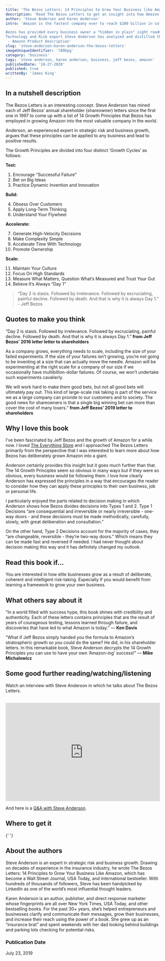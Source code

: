 ```yaml
---
title: 'The Bezos Letters: 14 Principles to Grow Your Business like Amazon'
description: 'Read The Bezos Letters to get an insight into how Amazon grew to become the most valuable company in the world, and how you can apply the same approach to you own life and business.'
author: 'Steve Anderson and Karen Anderson'
intro: 'Amazon is the fastest company ever to reach $100 billion in sales and they didn’t reach that landmark by staying in their comfort zone. Risk taking is the key that unlocked the door to growth at Amazon, but those risks were (and are) intentional, calculated, and strategic.

Bezos has provided every business owner a "hidden in plain" sight roadmap for how he grew Amazon through his Letter to Shareholders (or as he named them, share owners) that he has written annually for the past 20 years.
Technology and Risk expert Steve Anderson has analyzed and distilled these letters to reveal the key 14 Growth Principles that unlock the lessons, mindset, and steps Bezos has used to make Amazon the massive success it is today.
 - Amazon Product Description'
slug: 'steve-anderson-karen-anderson-the-bezos-letters'
imageUniqueIdentifier: 'l80bpg'
category: 'business'
tags: 'steve anderson, karen anderson, business, jeff bezos, amazon'
publishedDate: '10-27-2020'
published: true
writtenBy: 'James King'
---
```


## In a nutshell description

The Bezos Letters is an interesting concept. Steve Anderson has mined each of
Jeff Bezos’ annual shareholder (shareowner) letters since the first one in 1997
to come up with a list of 14 Growth Principles that Bezos has employed in
growing Amazon into the most valuable company in the world.

Anderson, an experienced expert in strategic risk and business growth, argues
that these principles can be applied to any business and lead to positive
results.

The Growth Principles are divided into four distinct ‘Growth Cycles’ as follows:

**Test:**

1. Encourage “Successful Failure”
2. Bet on Big Ideas
3. Practice Dynamic Invention and Innovation

**Build:**

4. Obsess Over Customers
5. Apply Long-Term Thinking
6. Understand Your Flywheel

**Accelerate:**

7. Generate High-Velocity Decisions
8. Make Complexity Simple
9. Accelerate Time WIth Technology
10. Promote Ownership

**Scale:**

11. Maintain Your Culture
12. Focus On High Standards
13. Measure What Matters, Question What’s Measured and Trust Your Gut
14. Believe It’s Always “Day 1”

> “Day 2 is stasis. Followed by irrelevance. Followed by excruciating, painful
> decline. Followed by death. And that is why it is always Day 1.” - Jeff Bezos

## Quotes to make you think

“Day 2 is stasis. Followed by irrelevance. Followed by excruciating, painful
decline. Followed by death. And that is why it is always Day 1.” **from Jeff
Bezos’ 2016 letter letter to shareholders**

As a company grows, everything needs to scale, including the size of your failed
experiments. If the size of your failures isn’t growing, you’re not going to be
inventing at a size that can actually move the needle. Amazon will be
experimenting at the right scale for a company of our size if we occasionally
have multibillion-dollar failures. Of course, we won’t undertake such
experiments cavalierly.

We will work hard to make them good bets, but not all good bets will ultimately
pay out. This kind of large-scale risk taking is part of the service we as a
large company can provide to our customers and to society. The good news for
shareowners is that a single big winning bet can more than cover the cost of
many losers.” **from Jeff Bezos’ 2019 letter to shareholders**

## Why I love this book

I’ve been fascinated by Jeff Bezos and the growth of Amazon for a while now. I
loved
[The Everything Store](https://www.amazon.com/Everything-Store-Jeff-Bezos-Amazon/dp/0316219282/ref=as_li_ss_tl?crid=2CFNRE9TFFAOB&dchild=1&keywords=the+everything+store&qid=1603797245&sprefix=the+everything+s,aps,249&sr=8-1&linkCode=ll1&tag=paperbacktrav-20&linkId=bd740d714b5004c557a4d1830bbf05ca&language=en_US)
and I approached The Bezos Letters primarily from the perspective that I was
interested to learn more about how Bezos has deliberately grown Amazon into a
giant.

Anderson certainly provides this insight but it goes much further than that. The
14 Growth Principles seem so obvious in many ways but if they were so obvious,
every business would be following them. I love how clearly Anderson has
expressed the principles in a way that encourages the reader to consider how
they can apply these principles to their own business, job or personal life.

I particularly enjoyed the parts related to decision making in which Anderson
shows how Bezos divides decisions into Types 1 and 2. Type 1 Decisions “are
consequential and irreversible or nearly irreversible - one-way doors - and
these decisions must be made methodically, carefully, slowly, with great
deliberation and consultation.”

On the other hand, Type 2 Decisions account for the majority of cases, they “are
changeable, reversible - they’re two-way doors.” Which means they can be made
fast and reversed if needed. I had never thought about decision making this way
and it has definitely changed my outlook.

## Read this book if…

You are interested in how elite businesses grow as a result of deliberate,
coherent and intelligent risk-taking. Especially if you would benefit from
learning a framework to grow your own business.

## What others say about it

"In a world filled with success hype, this book shines with credibility and
authenticity. Each of these letters contains principles that are the result of
years of courageous testing, lessons learned through failure, and discoveries
that have led to what Amazon is today.” — **Ken Davis**

"What if Jeff Bezos simply handed you the formula to Amazon’s stratospheric
growth so you could do the same? He did, in his shareholder letters. In this
remarkable book, Steve Anderson decrypts the 14 Growth Principles you can use to
have your own ‘Amazon-ing’ success!" — **Mike Michalowicz**

## Some good further reading/watching/listening

Watch an interview with Steve Anderson in which he talks about The Bezos
Letters.

<br />
<iframe
  width="100%"
  height="320px"
  src="https://www.youtube.com/embed/Sn_Z1IG8_zk"
  frameBorder="0"
  allow="accelerometer; autoplay; encrypted-media; gyroscope; picture-in-picture"
  allowFullScreen
></iframe>

And here is a
[Q&A with Steve Anderson](https://www.chisel.ai/blog/interview-with-steve-anderson).

## Where to get it

<AmazonCta
  bookSummary
  link="https://www.amazon.com/Bezos-Letters-Principles-Business-Amazon/dp/1642793329/ref=as_li_ss_tl?dchild=1&keywords=the+bezos+letter&qid=1603790301&sr=8-1&linkCode=ll1&tag=paperbacktrav-20&linkId=251c727bdb2ef89504457029308f0593&language=en_US"
/>{' '}

## About the authors

Steve Anderson is an expert in strategic risk and business growth. Drawing on
decades of experience in the insurance industry, he wrote The Bezos Letters: 14
Principles to Grow Your Business Like Amazon, which has become a Wall Street
Journal, USA Today, and international bestseller. With hundreds of thousands of
followers, Steve has been handpicked by LinkedIn as one of the world’s most
influential thought leaders.

Karen Anderson is an author, publisher, and direct response marketer whose
fingerprints are all over New York Times, USA Today, and other bestselling
books. For the past 30+ years, she’s helped entrepreneurs and businesses clarify
and communicate their messages, grow their businesses, and increase their reach
using the power of a book. She grew up as an “insurance brat” and spent weekends
with her dad looking behind buildings and parking lots checking for potential
risks.

### Publication Date

July 23, 2019
